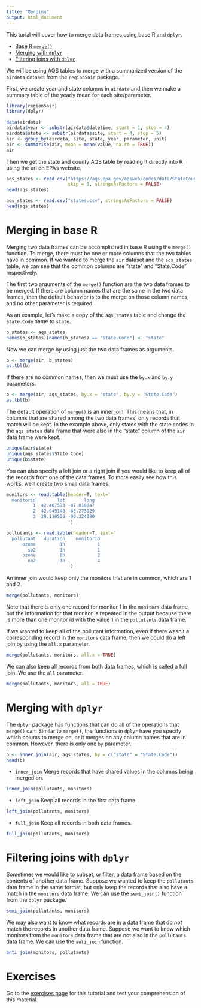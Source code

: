 ```yaml
---
title: "Merging"
output: html_document
---
```


This turial will cover how to merge data frames using base R and `dplyr`. 

- [Base R `merge()`](#base)
- [Merging with `dplyr`](#dplyr)
- [Filtering joins with `dplyr`](#filter)

We will be using AQS tables to merge with a summarized version of the `airdata` dataset
from the `region5air` package.

First, we create year and state columns in `airdata` and then we make a summary
table of the yearly mean for each site/parameter.

```r
library(region5air)
library(dplyr)

data(airdata)
airdata$year <- substr(airdata$datetime, start = 1, stop = 4)
airdata$state <- substr(airdata$site, start = 4, stop = 5)
air <- group_by(airdata, site, state, year, parameter, unit)
air <- summarise(air, mean = mean(value, na.rm = TRUE))
air
```

Then we get the state and county AQS table by reading it directly into R using
the url on EPA's website.

```r
aqs_states <- read.csv("https://aqs.epa.gov/aqsweb/codes/data/StateCountyCodes.csv",
                       skip = 1, stringsAsFactors = FALSE)
head(aqs_states)
```

```r
aqs_states <- read.csv("states.csv", stringsAsFactors = FALSE)
head(aqs_states)
```

# Merging in base R {#base}

Merging two data frames can be accomplished in base R using the `merge()` function. 
To merge, there must be one or more columns that the two tables have in common. If we 
wanted to merge the `air` dataset and the `aqs_states` table, we can see that the common
columns are "state" and "State.Code" respectively.

The first two arguments of the `merge()` function are the two data frames to be merged. 
If there are column names that are the same in the two data frames, then the default 
behavior is to the merge on those column names, and no other parameter is required.

As an example, let's make a copy of the `aqs_states` table and change the `State.Code`
name to `state`.

```r
b_states <- aqs_states
names(b_states)[names(b_states) == "State.Code"] <- "state"
```

Now we can merge by using just the two data frames as arguments.

```r
b <- merge(air, b_states)
as.tbl(b)
```

If there are no common names, then we must use the `by.x` and `by.y` parameters. 

```r
b <- merge(air, aqs_states, by.x = "state", by.y = "State.Code")
as.tbl(b)
```

The default operation of `merge()` is an inner join. This means that, in columns that
are shared among the two data frames, only records that match will be kept. In the example
above, only states with the state codes in the `aqs_states` data frame that were also in
the "state" column of the `air` data frame were kept.

```r
unique(air$state)
unique(aqs_states$State.Code)
unique(b$state)
```

You can also specify a left join or a right join if you would like to keep all of the
records from one of the data frames. To more easily see how this works, we'll create two
small data frames.

```r
monitors <- read.table(header=T, text='
  monitorid        lat       long                 
          1  42.467573 -87.810047     
          2  42.049148 -88.273029
          3  39.110539 -90.324080
                       ')

pollutants <- read.table(header=T, text='
  pollutant   duration    monitorid                 
      ozone         1h            1
        so2         1h            1
      ozone         8h            2
        no2         1h            4
                       ')
```

An inner join would keep only the monitors that are in common, which are 1 and 2.

```r
merge(pollutants, monitors)
```

Note that there is only one record for monitor 1 in the `monitors` data frame,
but the information for that monitor is repeated in the output because there is more
than one monitor id with the value 1 in the `pollutants` data frame.

If we wanted to keep all of the pollutant information, even if there wasn't a 
corresponding record in the `monitors` data frame, then we could do a left join
by using the `all.x` parameter.

```r
merge(pollutants, monitors, all.x = TRUE)
```

We can also keep all records from both data frames, which is called a full join. We
use the `all` parameter.

```r
merge(pollutants, monitors, all = TRUE)
```

# Merging with `dplyr` {#dplyr}

The `dplyr` package has functions that can do all of the operations that `merge()` can.
Similar to `merge()`, the functions in `dplyr` have you specify which colums to merge on,
or it merges on any column names that are in common. However, there is only one `by` parameter.

```r
b <- inner_join(air, aqs_states, by = c("state" = "State.Code"))
head(b)
```

- `inner_join` Merge records that have shared values in the columns being merged on.

```r
inner_join(pollutants, monitors)
```

- `left_join` Keep all records in the first data frame.

```r
left_join(pollutants, monitors)
```

- `full_join` Keep all records in both data frames.

```r
full_join(pollutants, monitors)
```

# Filtering joins with `dplyr`{#filter}

Sometimes we would like to subset, or filter, a data frame based on the contents of
another data frame. Suppose we wanted to keep the `pollutants` data frame in the same
format, but only keep the records that also have a match in the `monitors` data
frame. We can use the `semi_join()` function from the `dplyr` package.

```r
semi_join(pollutants, monitors)
```

We may also want to know what records are in a data frame that do _not_ match the records
in another data frame. Suppose we want to know which monitors from the `monitors` data
frame that are not also in the `pollutants` data frame. We can use the `anti_join` function.

```r
anti_join(monitors, pollutants)
```

# Exercises

Go to the <a href="http://rpubs.com/NateByers/mergingexercises" target="_blank">exercises page</a> for this tutorial and test your comprehension of this material.
